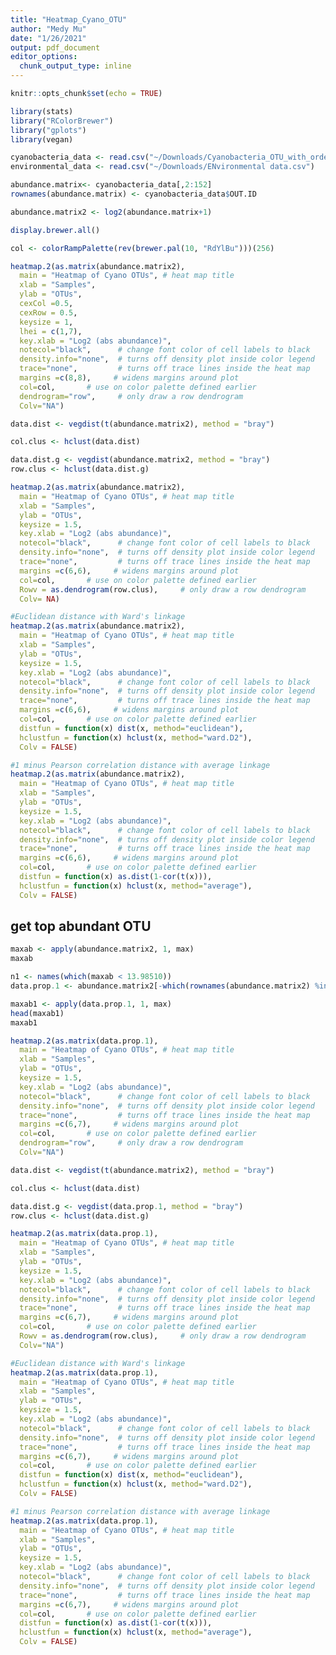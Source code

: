 ```yaml
---
title: "Heatmap_Cyano_OTU"
author: "Medy Mu"
date: "1/26/2021"
output: pdf_document
editor_options: 
  chunk_output_type: inline
---
```


```r
knitr::opts_chunk$set(echo = TRUE)
```


```r
library(stats)
library("RColorBrewer")
library("gplots")
library(vegan)
```


```r
cyanobacteria_data <- read.csv("~/Downloads/Cyanobacteria_OTU_with_order.csv")
environmental_data <- read.csv("~/Downloads/ENvironmental data.csv")
```


```r
abundance.matrix<- cyanobacteria_data[,2:152]
rownames(abundance.matrix) <- cyanobacteria_data$OUT.ID
```

```r
abundance.matrix2 <- log2(abundance.matrix+1)
```

```r
display.brewer.all()
```



```r
col <- colorRampPalette(rev(brewer.pal(10, "RdYlBu")))(256)
```



```r
heatmap.2(as.matrix(abundance.matrix2),
  main = "Heatmap of Cyano OTUs", # heat map title
  xlab = "Samples",
  ylab = "OTUs",
  cexCol =0.5,
  cexRow = 0.5,
  keysize = 1,
  lhei = c(1,7),
  key.xlab = "Log2 (abs abundance)",
  notecol="black",      # change font color of cell labels to black
  density.info="none",  # turns off density plot inside color legend
  trace="none",         # turns off trace lines inside the heat map
  margins =c(8,8),     # widens margins around plot
  col=col,       # use on color palette defined earlier
  dendrogram="row",     # only draw a row dendrogram
  Colv="NA")  
```


```r
data.dist <- vegdist(t(abundance.matrix2), method = "bray")
```

```r
col.clus <- hclust(data.dist)
```

```r
data.dist.g <- vegdist(abundance.matrix2, method = "bray")
row.clus <- hclust(data.dist.g)
```

```r
heatmap.2(as.matrix(abundance.matrix2),
  main = "Heatmap of Cyano OTUs", # heat map title
  xlab = "Samples",
  ylab = "OTUs",
  keysize = 1.5,
  key.xlab = "Log2 (abs abundance)",
  notecol="black",      # change font color of cell labels to black
  density.info="none",  # turns off density plot inside color legend
  trace="none",         # turns off trace lines inside the heat map
  margins =c(6,6),     # widens margins around plot
  col=col,       # use on color palette defined earlier
  Rowv = as.dendrogram(row.clus),     # only draw a row dendrogram
  Colv= NA)  
```

```r
#Euclidean distance with Ward's linkage
heatmap.2(as.matrix(abundance.matrix2),
  main = "Heatmap of Cyano OTUs", # heat map title
  xlab = "Samples",
  ylab = "OTUs",
  keysize = 1.5,
  key.xlab = "Log2 (abs abundance)",
  notecol="black",      # change font color of cell labels to black
  density.info="none",  # turns off density plot inside color legend
  trace="none",         # turns off trace lines inside the heat map
  margins =c(6,6),     # widens margins around plot
  col=col,       # use on color palette defined earlier
  distfun = function(x) dist(x, method="euclidean"),
  hclustfun = function(x) hclust(x, method="ward.D2"),
  Colv = FALSE)
```


```r
#1 minus Pearson correlation distance with average linkage
heatmap.2(as.matrix(abundance.matrix2),
  main = "Heatmap of Cyano OTUs", # heat map title
  xlab = "Samples",
  ylab = "OTUs",
  keysize = 1.5,
  key.xlab = "Log2 (abs abundance)",
  notecol="black",      # change font color of cell labels to black
  density.info="none",  # turns off density plot inside color legend
  trace="none",         # turns off trace lines inside the heat map
  margins =c(6,6),     # widens margins around plot
  col=col,       # use on color palette defined earlier
  distfun = function(x) as.dist(1-cor(t(x))),
  hclustfun = function(x) hclust(x, method="average"),
  Colv = FALSE)
```

## get top abundant OTU
```r
maxab <- apply(abundance.matrix2, 1, max)
maxab
```

```r
n1 <- names(which(maxab < 13.98510))
data.prop.1 <- abundance.matrix2[-which(rownames(abundance.matrix2) %in% n1), ]
```


```r
maxab1 <- apply(data.prop.1, 1, max)
head(maxab1)
maxab1
```


```r
heatmap.2(as.matrix(data.prop.1),
  main = "Heatmap of Cyano OTUs", # heat map title
  xlab = "Samples",
  ylab = "OTUs",
  keysize = 1.5,
  key.xlab = "Log2 (abs abundance)",
  notecol="black",      # change font color of cell labels to black
  density.info="none",  # turns off density plot inside color legend
  trace="none",         # turns off trace lines inside the heat map
  margins =c(6,7),     # widens margins around plot
  col=col,       # use on color palette defined earlier
  dendrogram="row",     # only draw a row dendrogram
  Colv="NA")  
```



```r
data.dist <- vegdist(t(abundance.matrix2), method = "bray")
```

```r
col.clus <- hclust(data.dist)
```

```r
data.dist.g <- vegdist(data.prop.1, method = "bray")
row.clus <- hclust(data.dist.g)
```

```r
heatmap.2(as.matrix(data.prop.1),
  main = "Heatmap of Cyano OTUs", # heat map title
  xlab = "Samples",
  ylab = "OTUs",
  keysize = 1.5,
  key.xlab = "Log2 (abs abundance)",
  notecol="black",      # change font color of cell labels to black
  density.info="none",  # turns off density plot inside color legend
  trace="none",         # turns off trace lines inside the heat map
  margins =c(6,7),     # widens margins around plot
  col=col,       # use on color palette defined earlier
  Rowv = as.dendrogram(row.clus),     # only draw a row dendrogram
  Colv="NA")  
```


```r
#Euclidean distance with Ward's linkage
heatmap.2(as.matrix(data.prop.1),
  main = "Heatmap of Cyano OTUs", # heat map title
  xlab = "Samples",
  ylab = "OTUs",
  keysize = 1.5,
  key.xlab = "Log2 (abs abundance)",
  notecol="black",      # change font color of cell labels to black
  density.info="none",  # turns off density plot inside color legend
  trace="none",         # turns off trace lines inside the heat map
  margins =c(6,7),     # widens margins around plot
  col=col,       # use on color palette defined earlier
  distfun = function(x) dist(x, method="euclidean"),
  hclustfun = function(x) hclust(x, method="ward.D2"),
  Colv = FALSE)
```

```r
#1 minus Pearson correlation distance with average linkage
heatmap.2(as.matrix(data.prop.1),
  main = "Heatmap of Cyano OTUs", # heat map title
  xlab = "Samples",
  ylab = "OTUs",
  keysize = 1.5,
  key.xlab = "Log2 (abs abundance)",
  notecol="black",      # change font color of cell labels to black
  density.info="none",  # turns off density plot inside color legend
  trace="none",         # turns off trace lines inside the heat map
  margins =c(6,7),     # widens margins around plot
  col=col,       # use on color palette defined earlier
  distfun = function(x) as.dist(1-cor(t(x))),
  hclustfun = function(x) hclust(x, method="average"),
  Colv = FALSE)
```

